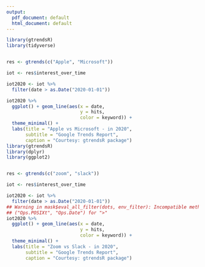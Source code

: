 ---
output:
  pdf_document: default
  html_document: default
---

```{r Google Analysis}
library(gtrendsR)
library(tidyverse)


res <- gtrends(c("Apple", "Microsoft"))

iot <- res$interest_over_time

iot2020 <- iot %>% 
  filter(date > as.Date("2020-01-01"))

iot2020 %>% 
  ggplot() + geom_line(aes(x = date,
                           y = hits,
                           color = keyword)) +
  theme_minimal() +
  labs(title = "Apple vs Microsoft - in 2020",
       subtitle = "Google Trends Report",
       caption = "Courtesy: gtrendsR package")
library(gtrendsR)
library(dplyr)
library(ggplot2)


res <- gtrends(c("zoom", "slack"))

iot <- res$interest_over_time

iot2020 <- iot %>% 
  filter(date > as.Date("2020-01-01"))
## Warning in mask$eval_all_filter(dots, env_filter): Incompatible methods
## ("Ops.POSIXt", "Ops.Date") for ">"
iot2020 %>% 
  ggplot() + geom_line(aes(x = date,
                           y = hits,
                           color = keyword)) +
  theme_minimal() +
  labs(title = "Zoom vs Slack - in 2020",
       subtitle = "Google Trends Report",
       caption = "Courtesy: gtrendsR package")
```

